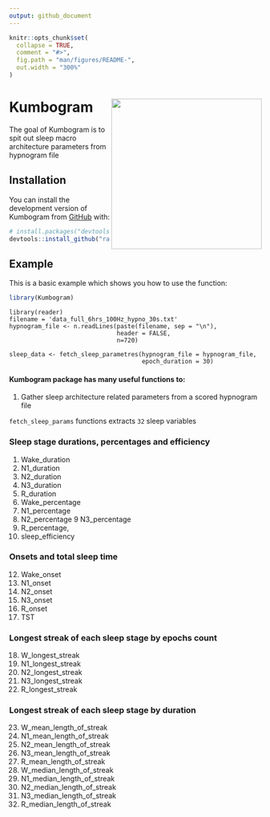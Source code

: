 ```yaml
---
output: github_document
---
```


<!-- README.md is generated from README.Rmd. Please edit that file -->

```r
knitr::opts_chunk$set(
  collapse = TRUE,
  comment = "#>",
  fig.path = "man/figures/README-",
  out.width = "300%"
)
```

# Kumbogram <img src="./man/figures/logo.png" align="right" width="300" />

<!-- badges: start -->
<!-- badges: end -->

The goal of Kumbogram is to spit out sleep macro architecture parameters from hypnogram file

## Installation

You can install the development version of Kumbogram from [GitHub](https://github.com/) with:

``` r
# install.packages("devtools")
devtools::install_github("rahulvenugopal/Kumbogram")
```

## Example

This is a basic example which shows you how to use the function:

```r
library(Kumbogram)
```

```
library(reader)
filename = 'data_full_6hrs_100Hz_hypno_30s.txt'
hypnogram_file <- n.readLines(paste(filename, sep = "\n"),
                              header = FALSE,
                              n=720)

sleep_data <- fetch_sleep_parametres(hypnogram_file = hypnogram_file,
                                     epoch_duration = 30)
```
#### Kumbogram package has many useful functions to:

1. Gather sleep architecture related parameters from a scored hypnogram file


`fetch_sleep_params` functions extracts `32` sleep variables

### Sleep stage durations, percentages and efficiency
1. Wake_duration
2. N1_duration
3. N2_duration
4. N3_duration
5. R_duration
6. Wake_percentage
7. N1_percentage
8. N2_percentage
9  N3_percentage
10. R_percentage,
11. sleep_efficiency

### Onsets and total sleep time
12. Wake_onset
13. N1_onset
14. N2_onset
15. N3_onset
16. R_onset
17. TST

### Longest streak of each sleep stage by epochs count
18. W_longest_streak
19. N1_longest_streak
20. N2_longest_streak
21. N3_longest_streak
22. R_longest_streak

### Longest streak of each sleep stage by duration
23. W_mean_length_of_streak
24. N1_mean_length_of_streak
25. N2_mean_length_of_streak
26. N3_mean_length_of_streak
27. R_mean_length_of_streak
28. W_median_length_of_streak
29. N1_median_length_of_streak
30. N2_median_length_of_streak
31. N3_median_length_of_streak
32. R_median_length_of_streak
